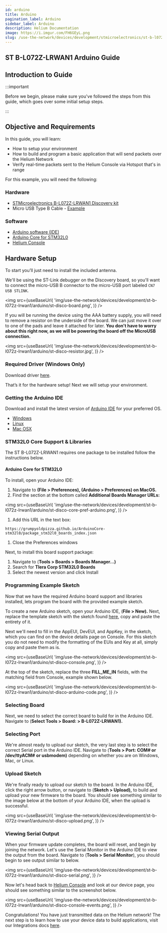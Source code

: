```yaml
---
id: arduino
title: Arduino
pagination_label: Arduino
sidebar_label: Arduino
description: Helium Documentation
image: https://i.imgur.com/FH6GEyL.png
slug: /use-the-network/devices/development/stmicroelectronics/st-b-l072z-lrwan1/arduino
---
```



## ST B-L072Z-LRWAN1 Arduino Guide


## Introduction to Guide

:::important

Before we begin, please make sure you've followed the steps from this guide, which goes over some
initial setup steps.

:::

## Objective and Requirements

In this guide, you will learn:

- How to setup your environment
- How to build and program a basic application that will send packets over the Helium Network
- Verify real-time packets sent to the Helium Console via Hotspot that's in range

For this example, you will need the following:

### Hardware

- [STMicroelectronics B-L072Z-LRWAN1 Discovery kit](https://www.st.com/en/evaluation-tools/b-l072z-lrwan1.html)
- Micro USB Type B Cable -
  [Example](https://www.amazon.com/AmazonBasics-Male-Micro-Cable-Black/dp/B0719H12WD/ref=sr_1_2_sspa?)

### Software

- [Arduino software \(IDE\)](https://www.arduino.cc/en/Main/Software)
- [Arduino Core for STM32L0](https://github.com/GrumpyOldPizza/ArduinoCore-stm32l0)
- [Helium Console](https://console.helium.com/)

## Hardware Setup

To start you’ll just need to install the included antenna.

We'll be using the ST-Link debugger on the Discovery board, so you'll want to connect the micro-USB
B connector to the micro-USB port labeled `CN7 USB STLINK`.

<img
  src={useBaseUrl(
    'img/use-the-network/devices/development/st-b-l072z-lrwan1/arduino/st-disco-board.png',
  )}
/>

If you will be running the device using the AAA battery supply, you will need to remove a resistor
on the underside of the board. We can just move it over to one of the pads and leave it attached for
later. **You don't have to worry about this right now, as we will be powering the board off the
MicroUSB connection.**

<img
  src={useBaseUrl(
    'img/use-the-network/devices/development/st-b-l072z-lrwan1/arduino/st-disco-resistor.jpg',
  )}
/>

### Required Driver \(Windows Only\) <a id="required-driver-windows-only"></a>

Download driver [here](https://www.st.com/en/development-tools/stsw-link009.html).

That’s it for the hardware setup! Next we will setup your environment.

### Getting the Arduino IDE

Download and install the latest version of [Arduino IDE](https://www.arduino.cc/en/Main/Software)
for your preferred OS.

- [Windows](https://www.arduino.cc/en/Guide/Windows)
- [Linux](https://www.arduino.cc/en/Guide/Linux)
- [Mac OSX](https://www.arduino.cc/en/Guide/MacOSX)

### STM32L0 Core Support & Libraries

The ST B-L072Z-LRWAN1 requires one package to be installed follow the instructions below.

#### Arduino Core for STM32L0

To install, open your Arduino IDE:

1. Navigate to **\(File &gt; Preferences\), \(Arduino &gt; Preferences\) on MacOS.**
2. Find the section at the bottom called **Additional Boards Manager URLs:**

<img
  src={useBaseUrl(
    'img/use-the-network/devices/development/st-b-l072z-lrwan1/arduino/st-disco-core-pref-arduino.png',
  )}
/>

1. Add this URL in the text box:

```text
https://grumpyoldpizza.github.io/ArduinoCore-stm32l0/package_stm32l0_boards_index.json
```

1. Close the Preferences windows

Next, to install this board support package:

1. Navigate to \(**Tools &gt; Boards &gt; Boards Manager...\)**
2. Search for **Tlera Corp STM32L0 Boards**
3. Select the newest version and click Install

### Programming **Example Sketch** <a id="programming-example-sketch"></a>

Now that we have the required Arduino board support and libraries installed, lets program the board
with the provided example sketch.

To create a new Arduino sketch, open your Arduino IDE, \(**File &gt; New\).** Next, replace the
template sketch with the sketch found
[here](https://raw.githubusercontent.com/helium/longfi-arduino/master/ST-B-L072Z-LRWAN1/longfi-us915/longfi-us915.ino),
copy and paste the entirety of it.

Next we'll need to fill in the AppEUI, DevEUI, and AppKey, in the sketch, which you can find on the
device details page on Console. For this sketch you do not need to modify the formatting of the EUIs
and Key at all, simply copy and paste them as is.

<img
  src={useBaseUrl(
    'img/use-the-network/devices/development/st-b-l072z-lrwan1/arduino/st-disco-console.png',
  )}
/>

At the top of the sketch, replace the three **FILL_ME_IN** fields, with the matching field from
Console, example shown below.

<img
  src={useBaseUrl(
    'img/use-the-network/devices/development/st-b-l072z-lrwan1/arduino/st-disco-arduino-code.png',
  )}
/>

### Selecting Board

Next, we need to select the correct board to build for in the Arduino IDE. Navigate to \(**Select
Tools &gt; Board: &gt; B-L072Z-LRWAN1\).**

### Selecting Port

We're almost ready to upload our sketch, the very last step is to select the correct Serial port in
the Arduino IDE. Navigate to \(**Tools &gt; Port: COM\# or /dev/ttyACM\#** **or usbmodem\)**
depending on whether you are on Windows, Mac, or Linux.

### Upload Sketch

We're finally ready to upload our sketch to the board. In the Arduino IDE, click the right arrow
button, or navigate to \(**Sketch &gt; Upload\),** to build and upload your new firmware to the
board. You should see something similar to the image below at the bottom of your Arduino IDE, when
the upload is successful.

<img
  src={useBaseUrl(
    'img/use-the-network/devices/development/st-b-l072z-lrwan1/arduino/st-disco-upload.png',
  )}
/>

### Viewing Serial Output

When your firmware update completes, the board will reset, and begin by joining the network. Let's
use the Serial Monitor in the Arduino IDE to view the output from the board. Navigate to \(**Tools
&gt; Serial Monitor**\), you should begin to see output similar to below.

<img
  src={useBaseUrl(
    'img/use-the-network/devices/development/st-b-l072z-lrwan1/arduino/st-disco-serial.png',
  )}
/>

Now let's head back to [Helium Console](https://console.helium.com) and look at our device page, you
should see something similar to the screenshot below.

<img
  src={useBaseUrl(
    'img/use-the-network/devices/development/st-b-l072z-lrwan1/arduino/st-disco-console-events.png',
  )}
/>

Congratulations! You have just transmitted data on the Helium network! The next step is to learn how
to use your device data to build applications, visit our Integrations docs
[here](/use-the-network/console/integrations).
